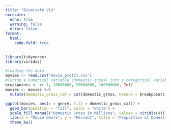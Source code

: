 ```yaml
---
title: "Bivariate Viz"
excecute:
  echo: true
  warning: false
  error: false
format: 
  html:
    code-fold: true
---
```


```r
library(tidyverse)
library(viridis)

#loading the data
movies <- read.csv("movie_profit.csv")
#Turing a numerical variable (domestic gross) into a categorical variable for better analysis
breakpoints <- c(-1, 10000000, 20000000, 100000000, Inf)
movies <- movies %>% 
  mutate(domestic_gross_cat = cut(domestic_gross, breaks = breakpoints, labels = c("0-10", "10-20", "20-100", "100+")))

ggplot(movies, aes(x = genre, fill = domestic_gross_cat)) +
  geom_bar(position = "fill", color = "white") +
  scale_fill_manual("Domestic Gross in Millions", values = viridis(4)) +
  labs(x = "Movie Genre", y = "Percent", title = "Proportion of Domestic Gross by Genre", caption = "Data from the-numbers.com", alt = "Adventure movies have the highest proportion of movies that gross over 100 million, while drama has the highest proportion of movies that gross under 10 million.") +
  theme_bw()
```




